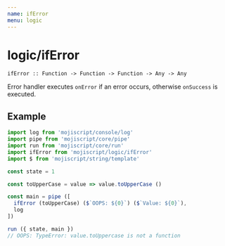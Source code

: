 ```yaml
---
name: ifError
menu: logic
---
```


# logic/ifError

`ifError :: Function -> Function -> Function -> Any -> Any`

Error handler executes `onError` if an error occurs, otherwise `onSuccess` is executed.

## Example

```javascript
import log from 'mojiscript/console/log'
import pipe from 'mojiscript/core/pipe'
import run from 'mojiscript/core/run'
import ifError from 'mojiscript/logic/ifError'
import $ from 'mojiscript/string/template'

const state = 1

const toUpperCase = value => value.toUpperCase ()

const main = pipe ([
  ifError (toUpperCase) ($`OOPS: ${0}`) ($`Value: ${0}`),
  log
])

run ({ state, main })
// OOPS: TypeError: value.toUppercase is not a function
```
